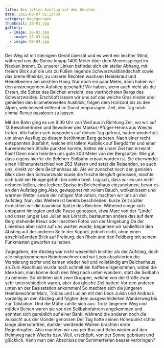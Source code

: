 ```yaml
---
title: Ein toller Ausflug auf den Belchen
date: 2011-09-07 01:13:00
category: begegnungen
thumbnail: 28-01.jpg
gallery:
  - image: 28-02.jpg
  - image: 28-03.jpg
  - image: 28-04.jpg
---
```


Der Weg ist mit steinigem Geröll übersät und es weht ein leichter Wind, während uns die Sonne knapp 1400 Meter über dem Meeresspiegel im Nacken brennt. Zu unserer Linken befindet sich ein steiler Abhang, mit freiem Blick auf die uns zu Füßen liegende Schwarzwaldlandschaft sowie das breite Rheintal, zu unserer Rechten wachsen Heidekraut und Heidelbeeren am seichten Hang. Nur noch ein paar Meter, dann haben wir den anstrengenden Aufstieg geschafft! Wir haben, wenn auch nicht als die Ersten, die Spitze des Belchen erreicht, des vierthöchsten Bergs des Schwarzwaldes. Erschöpft lassen wir uns auf das weiche Gras nieder und genießen den kilometerweiten Ausblick, folgen dem Horizont bis zu den Alpen, welche weit entfernt im Dunst emporragen. Zeit, den Tag noch einmal Revue passieren zu lassen.

Mit der Bahn ging es um 8:30 Uhr von Weil aus in Richtung Zell, wo wir auf 13 Bewohnerinnen und Bewohner des Markus-Pfüger-Heims aus Wiechs trafen. Alle hatten sich besonders auf diesen Tag gefreut, hatten wiederholt um einen Ausflug zu diesem berühmten Berg gebeten. Nach einer recht entspannten Busfahrt, welche mit tollem Ausblick auf Bergdörfer und einer kurvenreichen Straße punkten konnte, hatten wir unser Ziel fast erreicht. Fast! Denn noch trennten uns gute 300 Meter von der Bergspitze. Wie gut, dass eigens hierfür die Belchen-Seilbahn erbaut worden ist. Sie überwindet einen Höhenunterschied von 262 Metern und setzt die Reisenden, so auch uns, direkt vor dem Belchenhaus ab. Als wir zunächst noch den genialen Blick über den Schwarzwald sowie die frische Bergluft genossen, machte sich bald ein Hungergefühl bei vielen breit. Logisch, dass wir es uns nicht nehmen ließen, eine leckere Speise im Belchenhaus einzunehmen, bevor es an den Aufstieg ging.Also, gewappnet mit vollem Bauch, wolkenlosem und warmen Wetter sowie der nötigen Motivation, machten wir uns an den Aufstieg. Nun, das Weitere ist bereits beschrieben: kurze Zeit später erreichten wir die baumlose Spitze des Belchen. Während einige sich entspannt hinlegten und die Pause genossen, etwa Marc von der “Linde” und unser junger Leo Julian aus Lörrach, bestaunten andere das auf dem Berg stehende Kreuz oder machten Fotos von der Umgebung.Da der Linienbus aber nicht auf uns warten würde, begannen wir schließlich den Abstieg auf der anderen Seite der Kuppel, jedoch nicht, ohne einen abschließenden Blick auf Freiburg, den Rhein und den Feldberg mit seinem Funkmasten geworfen zu haben.

Zugegeben, der Abstieg war nicht wesentlich leichter als der Aufstieg, doch alle mitgekommenen Heimbewohner und wir Leos absolvierten die Wanderung tapfer und kamen wieder heil und vollständig am Belchenhaus an.Zum Abschluss wurde noch schnell ein Kaffee eingenommen, wobei die Idee kam, man könne doch den Weg nach unten wandern, statt die Seilbahn zu nehmen. So bildeten sich zwei Gruppen, welche von der Größe zwar sehr unterschiedlich waren, aber das gleiche Ziel hatten: Vor den anderen unten an der Basisstation ankommen! So machten sich die jüngeren Heimbewohner Marc, Tobias und Lucian mit den Leos Julian und Andreas vorzeitig an den Abstieg und folgten dem ausgeschilderten Wanderweg bis zur Talstation. Und die Mühe zahlte sich aus: Trotz längerem Weg und müden Beinen waren sie vor den Seilbahnfahrern angekommen und sonnten sich gemütlich auf einer Bank, während die anderen noch die Aussicht aus der Gondel genossen.Der Tag hatte seinen Höhepunkt schon lange überschritten, dunkler werdende Wolken brachten erste Regentropfen. Also machten wir uns per Bus und Bahn wieder auf den Heimweg nach Wiechs bzw. Weil, erschöpft, von der Sonne gebräunt und glücklich. Kann man den Abschluss der Sommerferien besser verbringen?
